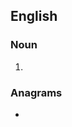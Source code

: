 ==English==

===Noun===
{{head|en|noun form}}

# {{plural of|teaspoonful|lang=en}}

===Anagrams===
* {{anagrams|en|a=aeflnoopsstu|teaspoonfuls}}